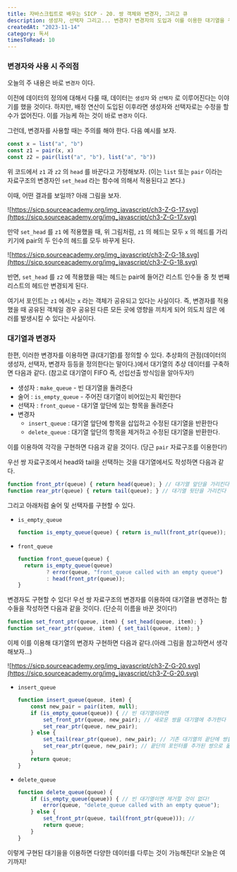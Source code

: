 ```yaml
---
title: 자바스크립트로 배우는 SICP - 20. 쌍 객체와 변경자, 그리고 큐
description: 생성자, 선택자 그리고... 변경자? 변경자의 도입과 이를 이용한 대기열을 구현해보자!
createdAt: "2023-11-14"
category: 독서
timesToRead: 10
---
```

### 변경자와 사용 시 주의점

오늘의 주 내용은 바로 `변경자` 이다.

이전에 데이터의 정의에 대해서 다룰 때, 데이터는 `생성자` 와 `선택자` 로 이루어진다는 이야기를 했을 것이다. 하지만, 배정 연산이 도입된 이후라면 생성자와 선택자로는 수정을 할 수가 없어진다. 이를 가능케 하는 것이 바로 `변경자` 이다.

그런데, 변경자를 사용할 때는 주의를 해야 한다. 다음 예시를 보자.

```jsx
const x = list("a", "b")
const z1 = pair(x, x)
const z2 = pair(list("a", "b"), list("a", "b"))
```

위 코드에서 `z1` 과 `z2` 의 `head` 를 바꾼다고 가정해보자. (이는 `list` 또는 `pair` 이라는 자료구조의 변경자인 `set_head` 라는 함수에 의해서 적용된다고 본다.)

이때, 어떤 결과를 보일까? 아래 그림을 보자.

![https://sicp.sourceacademy.org/img_javascript/ch3-Z-G-17.svg](https://sicp.sourceacademy.org/img_javascript/ch3-Z-G-17.svg)

만약 `set_head` 를 `z1` 에 적용했을 때, 위 그림처럼, `z1` 의 헤드는 모두 `x` 의 헤드를 가리키기에 pair의 두 인수의 헤드를 모두 바꾸게 된다.

![https://sicp.sourceacademy.org/img_javascript/ch3-Z-G-18.svg](https://sicp.sourceacademy.org/img_javascript/ch3-Z-G-18.svg)

반면, `set_head` 를 `z2` 에 적용했을 때는 헤드는 pair에 들어간 리스트 인수들 중 첫 번째 리스트의 헤드만 변경되게 된다.

여기서 포인트는 `z1` 에서는 `x` 라는 객체가 공유되고 있다는 사실이다. 즉, 변경자를 적용했을 때 공유된 객체일 경우 공유된 다른 모든 곳에 영향을 끼치게 되어 의도치 않은 에러를 발생시킬 수 있다는 사실이다.

### 대기열과 변경자

한편, 이러한 변경자를 이용하면 큐(대기열)를 정의할 수 있다. 추상화의 관점(데이터의 생성자, 선택자, 변경자 등등을 정의한다는 말이다.)에서 대기열의 추상 데이터를 구축하면 다음과 같다. (참고로  대기열이 FIFO 즉, 선입선출 방식임을 알아두자!)

- 생성자 : `make_queue` - 빈 대기열을 돌려준다
- 술어 : `is_empty_queue` - 주어진 대기열이 비어있는지 확인한다
- 선택자 : `front_queue` - 대기열 앞단에 있는 항목을 돌려준다
- 변경자
  - `insert_queue` : 대기열 앞단에 항목을 삽입하고 수정된 대기열을 반환한다
  - `delete_queue` : 대기열 앞단의 항목을 제거하고 수정된 대기열을 반환한다.

이를 이용하여 각각을 구현하면 다음과 같을 것이다. (당근 `pair` 자료구조를 이용한다!)

우선 쌍 자료구조에서 head와 tail을 선택하는 것을 대기열에서도 작성하면 다음과 같다.

```jsx
function front_ptr(queue) { return head(queue); } // 대기열 앞단을 가리킨다
function rear_ptr(queue) { return tail(queue); } // 대기열 뒷단을 가리킨다
```

그리고 아래처럼 술어 및 선택자를 구현할 수 있다.

- `is_empty_queue`

  ```jsx
  function is_empty_queue(queue) { return is_null(front_ptr(queue)); }
    ```

- `front_queue`

  ```jsx
  function front_queue(queue) {
  	return is_empty_queue(queue)
           ? error(queue, "front_queue called with an empty queue")
           : head(front_ptr(queue));
  }
    ```


변경자도 구현할 수 있다! 우선 쌍 자료구조의 변경자를 이용하여 대기열을 변경하는 함수들을 작성하면 다음과 같을 것이다. (단순히 이름을 바꾼 것이다!)

```jsx
function set_front_ptr(queue, item) { set_head(queue, item); }
function set_rear_ptr(queue, item) { set_tail(queue, item); }
```

이제 이를 이용해 대기열의 변경자 구현하면 다음과 같다.(아래 그림을 참고하면서 생각해보자…)

![https://sicp.sourceacademy.org/img_javascript/ch3-Z-G-20.svg](https://sicp.sourceacademy.org/img_javascript/ch3-Z-G-20.svg)

- `insert_queue`

  ```jsx
  function insert_queue(queue, item) {
      const new_pair = pair(item, null);
      if (is_empty_queue(queue)) { // 빈 대기열이라면
          set_front_ptr(queue, new_pair); // 새로운 쌍을 대기열에 추가한다
          set_rear_ptr(queue, new_pair);
      } else {
          set_tail(rear_ptr(queue), new_pair); // 기존 대기열의 끝단에 쌍을 추가하고
          set_rear_ptr(queue, new_pair); // 끝단의 포인터를 추가된 쌍으로 옮긴다
      }
      return queue;
  }
    ```

- `delete_queue`

  ```jsx
  function delete_queue(queue) {
      if (is_empty_queue(queue)) { // 빈 대기열이면 제거할 것이 없다!
          error(queue, "delete_queue called with an empty queue");
      } else {
          set_front_ptr(queue, tail(front_ptr(queue))); //
          return queue;
      }
  }
    ```


이렇게 구현된 대기을을 이용하면 다양한 데이터를 다루는 것이 가능해진다! 오늘은 여기까지!